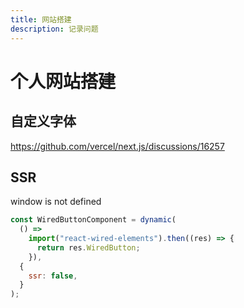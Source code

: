 ```yaml
---
title: 网站搭建
description: 记录问题
---
```


# 个人网站搭建

## 自定义字体
https://github.com/vercel/next.js/discussions/16257

## SSR
window is not defined

```javascript
const WiredButtonComponent = dynamic(
  () =>
    import("react-wired-elements").then((res) => {
      return res.WiredButton;
    }),
  {
    ssr: false,
  }
);
```